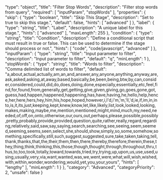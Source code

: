   "type": "object",
  "title": "Filter Stop Words",
  "description": "Filter stop words from query",
  "required": [
    "inputParam",
    "stopWords"
  ],
  "properties": {
    "skip": {
      "type": "boolean",
      "title": "Skip This Stage",
      "description": "Set to true to skip this stage.",
      "default": false,
      "hints": [
        "advanced"
      ]
    },
    "label": {
      "type": "string",
      "title": "Label",
      "description": "A unique label for this stage.",
      "hints": [
        "advanced"
      ],
      "maxLength": 255
    },
    "condition": {
      "type": "string",
      "title": "Condition",
      "description": "Define a conditional script that must result in true or false. This can be used to determine if the stage should process or not.",
      "hints": [
        "code",
        "code/javascript",
        "advanced"
      ]
    },
    "inputParam": {
      "type": "string",
      "title": "Input parameter to filter",
      "description": "Input parameter to filter",
      "default": "q",
      "minLength": 1
    },
    "stopWords": {
      "type": "string",
      "title": "Words to filter",
      "description": "Comma delimited list of words to filter",
      "default": "a,about,actual,actually,am,an,and,answer,any,anyone,anything,anyway,are,ask,asked,asking,at,away,based,basically,be,been,being,btw,by,can,consider,considered,could,did,do,does,doing,done,especially,essentially,etc,feel,find,for,found,from,generally,get,getting,give,given,giving,go,goes,gone,got,guess,had,happen,happened,happening,has,have,having,he,hello,help,hence,her,here,hers,hey,him,his,hope,hoped,however,i,I'd,i'm,'m,'ll,'d,ie,if,im,in,into,is,it,its,just,keeping,kept,knew,know,let,like,likely,list,look,looked,looking,makes,making,maybe,me,mention,mentioned,might,mind,much,my,need,needed,of,off,on,onto,otherwise,our,ours,out,perhaps,please,possible,possibly,pretty,probably,provide,provided,question,quite,rather,really,regard,regarding,relatively,said,saw,say,saying,search,searching,see,seeing,seem,seemed,seeming,seems,seen,select,she,should,show,simply,so,some,somehow,something,specifically,still,such,suggest,suggested,sure,take,taken,taking,tell,thank,thanks,that,the,their,them,then,there,thereby,therefore,therein,these,they,thing,think,thinking,this,those,though,thought,through,throughout,thru,thus,to,too,took,totally,toward,towards,tried,try,trying,up,upon,us,use,used,using,usually,very,via,want,wanted,was,we,went,were,what,will,wish,wished,with,within,wonder,wondering,would,yet,you,your,yours",
      "hints": [
        "lengthy"
      ],
      "minLength": 1
    }
  },
  "category": "Advanced",
  "categoryPriority": 2,
  "unsafe": false
}
